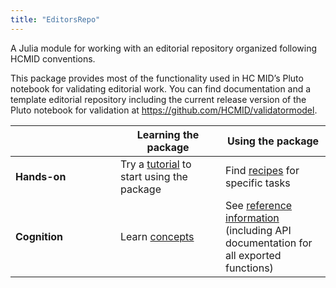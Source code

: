```yaml
---
title: "EditorsRepo"
---
```


A Julia module for working with an editorial repository organized following HCMID conventions.

This package provides most of the functionality used in HC MID's Pluto notebook for validating editorial work.  You can find documentation and a template editorial repository including the current release version of the Pluto notebook for validation at <https://github.com/HCMID/validatormodel>.

| | Learning the package | Using the package |
| --- | --- | --- |
| **Hands-on** |  Try a [tutorial](./tutorials/) to start using  the package  | Find [recipes](./guides/) for specific tasks |
| **Cognition** | Learn [concepts](./concepts/)   | See [reference information](./reference/) (including API documentation for all exported functions) |